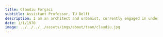 ```yaml
---
title: Claudiu Forgaci
subtitle: Assistant Professor, TU Delft
description: I am an architect and urbanist, currently engaged in understanding how spatial urbanisation patterns, at multiple scales, are related to urban resilience. In my research and practice, I combine urban design and planning, landscape architecture and architecture in a multi-scalar and social-ecological approach to urbanism.
date: 1/1/1970
image: ../../../../assets/imgs/about/team/claudiu.jpg
---
```

